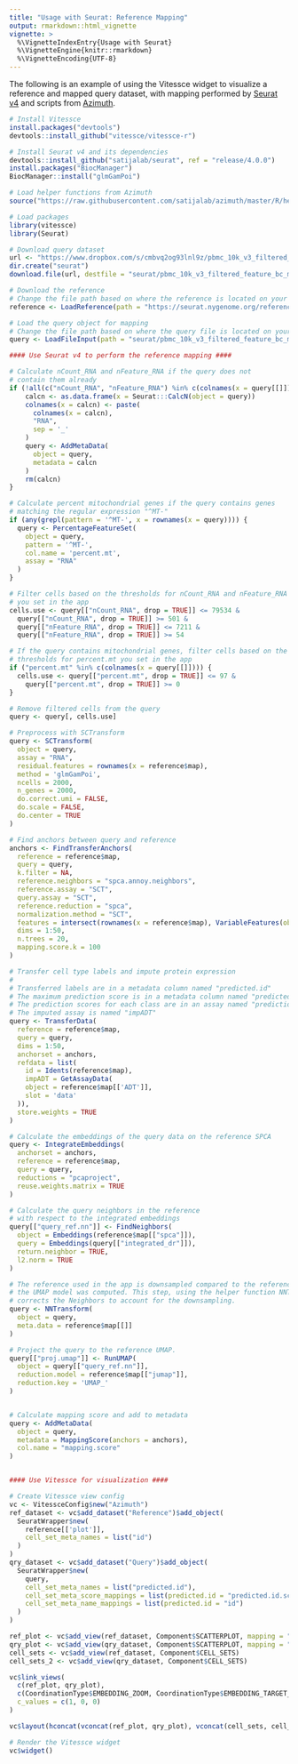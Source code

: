 ```yaml
---
title: "Usage with Seurat: Reference Mapping"
output: rmarkdown::html_vignette
vignette: >
  %\VignetteIndexEntry{Usage with Seurat}
  %\VignetteEngine{knitr::rmarkdown}
  %\VignetteEncoding{UTF-8}
---
```


The following is an example of using the Vitessce widget to visualize a reference and mapped query dataset, with mapping performed by [Seurat v4](https://satijalab.org/v4preprint) and scripts from [Azimuth](https://satijalab.org/azimuth/).

```r
# Install Vitessce
install.packages("devtools")
devtools::install_github("vitessce/vitessce-r")

# Install Seurat v4 and its dependencies
devtools::install_github("satijalab/seurat", ref = "release/4.0.0")
install.packages("BiocManager")
BiocManager::install("glmGamPoi")

# Load helper functions from Azimuth
source("https://raw.githubusercontent.com/satijalab/azimuth/master/R/helpers.R")

# Load packages
library(vitessce)
library(Seurat)

# Download query dataset
url <- "https://www.dropbox.com/s/cmbvq2og93lnl9z/pbmc_10k_v3_filtered_feature_bc_matrix.h5?dl=1"
dir.create("seurat")
download.file(url, destfile = "seurat/pbmc_10k_v3_filtered_feature_bc_matrix.h5")

# Download the reference
# Change the file path based on where the reference is located on your system.
reference <- LoadReference(path = "https://seurat.nygenome.org/references/pbmc/", seconds = 30L)

# Load the query object for mapping
# Change the file path based on where the query file is located on your system.
query <- LoadFileInput(path = "seurat/pbmc_10k_v3_filtered_feature_bc_matrix.h5")

#### Use Seurat v4 to perform the reference mapping ####

# Calculate nCount_RNA and nFeature_RNA if the query does not
# contain them already
if (!all(c("nCount_RNA", "nFeature_RNA") %in% c(colnames(x = query[[]])))) {
    calcn <- as.data.frame(x = Seurat:::CalcN(object = query))
    colnames(x = calcn) <- paste(
      colnames(x = calcn),
      "RNA",
      sep = '_'
    )
    query <- AddMetaData(
      object = query,
      metadata = calcn
    )
    rm(calcn)
}

# Calculate percent mitochondrial genes if the query contains genes
# matching the regular expression "^MT-"
if (any(grepl(pattern = '^MT-', x = rownames(x = query)))) {
  query <- PercentageFeatureSet(
    object = query,
    pattern = '^MT-',
    col.name = 'percent.mt',
    assay = "RNA"
  )
}

# Filter cells based on the thresholds for nCount_RNA and nFeature_RNA
# you set in the app
cells.use <- query[["nCount_RNA", drop = TRUE]] <= 79534 &
  query[["nCount_RNA", drop = TRUE]] >= 501 &
  query[["nFeature_RNA", drop = TRUE]] <= 7211 &
  query[["nFeature_RNA", drop = TRUE]] >= 54

# If the query contains mitochondrial genes, filter cells based on the
# thresholds for percent.mt you set in the app
if ("percent.mt" %in% c(colnames(x = query[[]]))) {
  cells.use <- query[["percent.mt", drop = TRUE]] <= 97 &
    query[["percent.mt", drop = TRUE]] >= 0
}

# Remove filtered cells from the query
query <- query[, cells.use]

# Preprocess with SCTransform
query <- SCTransform(
  object = query,
  assay = "RNA",
  residual.features = rownames(x = reference$map),
  method = 'glmGamPoi',
  ncells = 2000,
  n_genes = 2000,
  do.correct.umi = FALSE,
  do.scale = FALSE,
  do.center = TRUE
)

# Find anchors between query and reference
anchors <- FindTransferAnchors(
  reference = reference$map,
  query = query,
  k.filter = NA,
  reference.neighbors = "spca.annoy.neighbors",
  reference.assay = "SCT",
  query.assay = "SCT",
  reference.reduction = "spca",
  normalization.method = "SCT",
  features = intersect(rownames(x = reference$map), VariableFeatures(object = query)),
  dims = 1:50,
  n.trees = 20,
  mapping.score.k = 100
)

# Transfer cell type labels and impute protein expression
#
# Transferred labels are in a metadata column named "predicted.id"
# The maximum prediction score is in a metadata column named "predicted.id.score"
# The prediction scores for each class are in an assay named "prediction.score.id"
# The imputed assay is named "impADT"
query <- TransferData(
  reference = reference$map,
  query = query,
  dims = 1:50,
  anchorset = anchors,
  refdata = list(
    id = Idents(reference$map),
    impADT = GetAssayData(
    object = reference$map[['ADT']],
    slot = 'data'
  )),
  store.weights = TRUE
)

# Calculate the embeddings of the query data on the reference SPCA
query <- IntegrateEmbeddings(
  anchorset = anchors,
  reference = reference$map,
  query = query,
  reductions = "pcaproject",
  reuse.weights.matrix = TRUE
)

# Calculate the query neighbors in the reference
# with respect to the integrated embeddings
query[["query_ref.nn"]] <- FindNeighbors(
  object = Embeddings(reference$map[["spca"]]),
  query = Embeddings(query[["integrated_dr"]]),
  return.neighbor = TRUE,
  l2.norm = TRUE
)

# The reference used in the app is downsampled compared to the reference on which
# the UMAP model was computed. This step, using the helper function NNTransform,
# corrects the Neighbors to account for the downsampling.
query <- NNTransform(
  object = query,
  meta.data = reference$map[[]]
)

# Project the query to the reference UMAP.
query[["proj.umap"]] <- RunUMAP(
  object = query[["query_ref.nn"]],
  reduction.model = reference$map[["jumap"]],
  reduction.key = 'UMAP_'
)


# Calculate mapping score and add to metadata
query <- AddMetaData(
  object = query,
  metadata = MappingScore(anchors = anchors),
  col.name = "mapping.score"
)


#### Use Vitessce for visualization ####

# Create Vitessce view config
vc <- VitessceConfig$new("Azimuth")
ref_dataset <- vc$add_dataset("Reference")$add_object(
  SeuratWrapper$new(
    reference[['plot']],
    cell_set_meta_names = list("id")
  )
)
qry_dataset <- vc$add_dataset("Query")$add_object(
  SeuratWrapper$new(
    query,
    cell_set_meta_names = list("predicted.id"),
    cell_set_meta_score_mappings = list(predicted.id = "predicted.id.score"),
    cell_set_meta_name_mappings = list(predicted.id = "id")
  )
)

ref_plot <- vc$add_view(ref_dataset, Component$SCATTERPLOT, mapping = "umap")
qry_plot <- vc$add_view(qry_dataset, Component$SCATTERPLOT, mapping = "proj.umap")
cell_sets <- vc$add_view(ref_dataset, Component$CELL_SETS)
cell_sets_2 <- vc$add_view(qry_dataset, Component$CELL_SETS)

vc$link_views(
  c(ref_plot, qry_plot),
  c(CoordinationType$EMBEDDING_ZOOM, CoordinationType$EMBEDDING_TARGET_X, CoordinationType$EMBEDDING_TARGET_Y),
  c_values = c(1, 0, 0)
)

vc$layout(hconcat(vconcat(ref_plot, qry_plot), vconcat(cell_sets, cell_sets_2)))

# Render the Vitessce widget
vc$widget()
```

